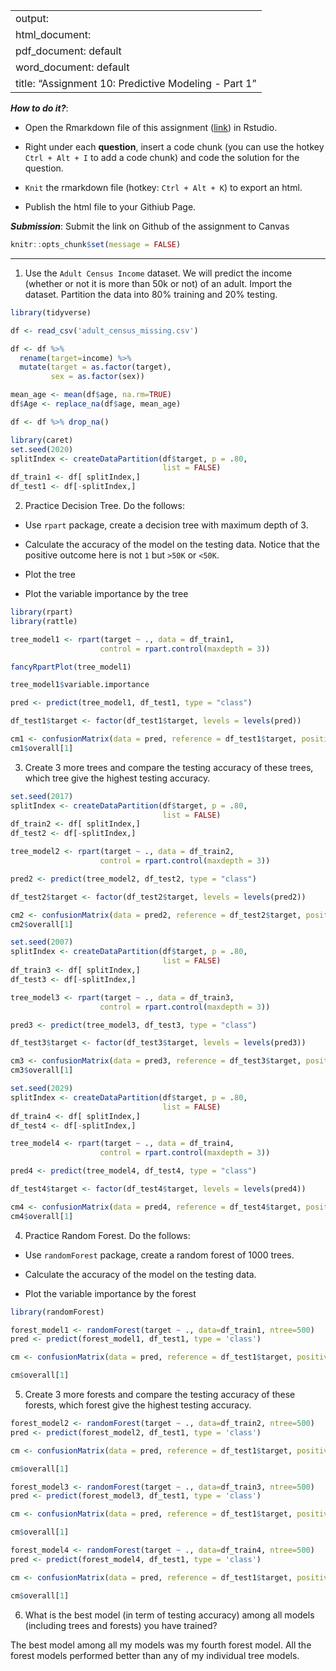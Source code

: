 
---
output: 
  html_document:
  pdf_document: default
  word_document: default
title: "Assignment 10: Predictive Modeling - Part 1"
---

***How to do it?***: 

- Open the Rmarkdown file of this assignment ([link](assignment10.Rmd)) in Rstudio. 

- Right under each **question**, insert  a code chunk (you can use the hotkey `Ctrl + Alt + I` to add a code chunk) and code the solution for the question. 

- `Knit` the rmarkdown file (hotkey: `Ctrl + Alt + K`) to export an html.  

-  Publish the html file to your Githiub Page. 

***Submission***: Submit the link on Github of the assignment to Canvas

```r
knitr::opts_chunk$set(message = FALSE)
```


-------

1. Use the `Adult Census Income` dataset.  We will predict the income (whether or not it is more than 50k or not) of an adult. Import the dataset.  Partition the data into 80% training and 20% testing.  

```r
library(tidyverse)

df <- read_csv('adult_census_missing.csv')

df <- df %>% 
  rename(target=income) %>%
  mutate(target = as.factor(target),
         sex = as.factor(sex))

mean_age <- mean(df$age, na.rm=TRUE)
df$Age <- replace_na(df$age, mean_age)

df <- df %>% drop_na()
```

```r
library(caret)
set.seed(2020)
splitIndex <- createDataPartition(df$target, p = .80, 
                                  list = FALSE)
df_train1 <- df[ splitIndex,]
df_test1 <- df[-splitIndex,]
```

2. Practice Decision Tree.  Do the follows:

  - Use `rpart` package, create a decision tree with maximum depth of 3. 
  
  - Calculate the accuracy of the model on the testing data. Notice that the positive outcome here is not `1` but `>50K` or `<50K`. 
  
  - Plot the tree
  
  - Plot the variable importance by the tree
  
```r
library(rpart)
library(rattle)

tree_model1 <- rpart(target ~ ., data = df_train1,
                    control = rpart.control(maxdepth = 3))

fancyRpartPlot(tree_model1)
```

```r
tree_model1$variable.importance
```

```r
pred <- predict(tree_model1, df_test1, type = "class")

df_test1$target <- factor(df_test1$target, levels = levels(pred))

cm1 <- confusionMatrix(data = pred, reference = df_test1$target, positive = ">50K")
cm1$overall[1]
```
3. Create 3 more trees and compare the testing accuracy of these trees, which tree give the highest testing accuracy.

```r
set.seed(2017)
splitIndex <- createDataPartition(df$target, p = .80, 
                                  list = FALSE)
df_train2 <- df[ splitIndex,]
df_test2 <- df[-splitIndex,]

tree_model2 <- rpart(target ~ ., data = df_train2,
                    control = rpart.control(maxdepth = 3))

pred2 <- predict(tree_model2, df_test2, type = "class")

df_test2$target <- factor(df_test2$target, levels = levels(pred2))

cm2 <- confusionMatrix(data = pred2, reference = df_test2$target, positive = ">50K")
cm2$overall[1]
```

```r
set.seed(2007)
splitIndex <- createDataPartition(df$target, p = .80, 
                                  list = FALSE)
df_train3 <- df[ splitIndex,]
df_test3 <- df[-splitIndex,]

tree_model3 <- rpart(target ~ ., data = df_train3,
                    control = rpart.control(maxdepth = 3))

pred3 <- predict(tree_model3, df_test3, type = "class")

df_test3$target <- factor(df_test3$target, levels = levels(pred3))

cm3 <- confusionMatrix(data = pred3, reference = df_test3$target, positive = ">50K")
cm3$overall[1]
```

```r
set.seed(2029)
splitIndex <- createDataPartition(df$target, p = .80, 
                                  list = FALSE)
df_train4 <- df[ splitIndex,]
df_test4 <- df[-splitIndex,]

tree_model4 <- rpart(target ~ ., data = df_train4,
                    control = rpart.control(maxdepth = 3))

pred4 <- predict(tree_model4, df_test4, type = "class")

df_test4$target <- factor(df_test4$target, levels = levels(pred4))

cm4 <- confusionMatrix(data = pred4, reference = df_test4$target, positive = ">50K")
cm4$overall[1]
```

4. Practice Random Forest.  Do the follows: 

  - Use `randomForest` package, create a random forest of 1000 trees. 
  
  - Calculate the accuracy of the model on the testing data. 
  
  - Plot the variable importance by the forest
  
```r
library(randomForest)

forest_model1 <- randomForest(target ~ ., data=df_train1, ntree=500)
pred <- predict(forest_model1, df_test1, type = 'class')

cm <- confusionMatrix(data = pred, reference = df_test1$target, positive = '>50K')

cm$overall[1]
```


5. Create 3 more forests and compare the testing accuracy of these forests, which forest give the highest testing accuracy.

```r
forest_model2 <- randomForest(target ~ ., data=df_train2, ntree=500)
pred <- predict(forest_model2, df_test1, type = 'class')

cm <- confusionMatrix(data = pred, reference = df_test1$target, positive = '>50K')

cm$overall[1]
```

```r
forest_model3 <- randomForest(target ~ ., data=df_train3, ntree=500)
pred <- predict(forest_model3, df_test1, type = 'class')

cm <- confusionMatrix(data = pred, reference = df_test1$target, positive = '>50K')

cm$overall[1]
```

```r
forest_model4 <- randomForest(target ~ ., data=df_train4, ntree=500)
pred <- predict(forest_model4, df_test1, type = 'class')

cm <- confusionMatrix(data = pred, reference = df_test1$target, positive = '>50K')

cm$overall[1]
```

6. What is the best model (in term of testing accuracy) among all models (including trees and forests) you have trained?

The best model among all my models was my fourth forest model. All the forest models performed better than any of my individual tree models.


